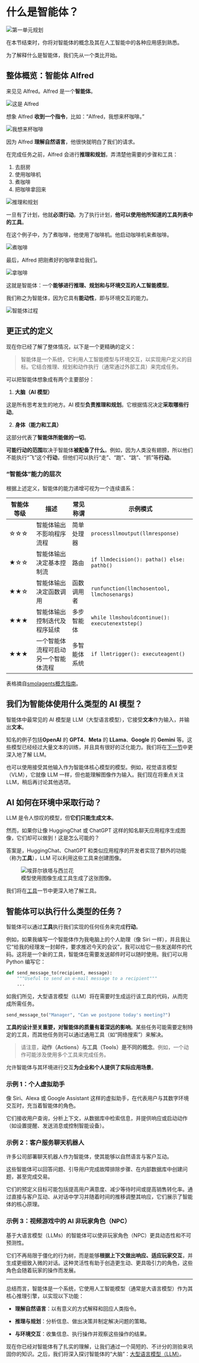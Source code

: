 # 什么是智能体？

<img src="https://huggingface.co/datasets/agents-course/course-images/resolve/main/en/unit1/whiteboard-no-check.jpg" alt="第一单元规划"/>

在本节结束时，你将对智能体的概念及其在人工智能中的各种应用感到熟悉。

为了解释什么是智能体，我们先从一个类比开始。

## 整体概览：智能体 Alfred

来见见 Alfred。Alfred 是一个**智能体**。

<img src="https://huggingface.co/datasets/agents-course/course-images/resolve/main/en/unit1/this-is-alfred.jpg" alt="这是 Alfred"/>

想象 Alfred **收到一个指令**，比如：“Alfred，我想来杯咖啡。”

<img src="https://huggingface.co/datasets/agents-course/course-images/resolve/main/en/unit1/coffee-please.jpg" alt="我想来杯咖啡"/>

因为 Alfred **理解自然语言**，他很快就明白了我们的请求。

在完成任务之前，Alfred 会进行**推理和规划**，弄清楚他需要的步骤和工具：

1. 去厨房  
2. 使用咖啡机  
3. 煮咖啡  
4. 把咖啡拿回来

<img src="https://huggingface.co/datasets/agents-course/course-images/resolve/main/en/unit1/reason-and-plan.jpg" alt="推理和规划"/>

一旦有了计划，他就**必须行动**。为了执行计划，**他可以使用他所知道的工具列表中的工具**。

在这个例子中，为了煮咖啡，他使用了咖啡机。他启动咖啡机来煮咖啡。

<img src="https://huggingface.co/datasets/agents-course/course-images/resolve/main/en/unit1/make-coffee.jpg" alt="煮咖啡"/>

最后，Alfred 把刚煮好的咖啡拿给我们。

<img src="https://huggingface.co/datasets/agents-course/course-images/resolve/main/en/unit1/bring-coffee.jpg" alt="拿咖啡"/>

这就是智能体：一个**能够进行推理、规划和与环境交互的人工智能模型**。

我们称之为智能体，因为它具有**能动性**，即与环境交互的能力。

<img src="https://huggingface.co/datasets/agents-course/course-images/resolve/main/en/unit1/process.jpg" alt="智能体过程"/>

## 更正式的定义

现在你已经了解了整体情况，以下是一个更精确的定义：

> 智能体是一个系统，它利用人工智能模型与环境交互，以实现用户定义的目标。它结合推理、规划和动作执行（通常通过外部工具）来完成任务。

可以把智能体想象成有两个主要部分：

1. **大脑（AI 模型）**

这是所有思考发生的地方。AI 模型**负责推理和规划**。它根据情况决定**采取哪些行动**。

2. **身体（能力和工具）**

这部分代表了**智能体所能做的一切**。

**可能行动的范围**取决于智能体**被配备了什么**。例如，因为人类没有翅膀，所以他们不能执行“飞”这个**行动**，但他们可以执行“走”、“跑”、“跳”、“抓”等**行动**。

### “智能体”能力的层次

根据上述定义，智能体的能力递增可视为一个连续谱系：

| 智能体等级 | 描述 | 常见称谓 | 示例模式 |
| --- | --- | --- | --- |
| ☆☆☆ | 智能体输出不影响程序流程 | 简单处理器 | `processllmoutput(llmresponse)` |
| ★☆☆ | 智能体输出决定基本控制流 | 路由 | `if llmdecision(): patha() else: pathb()` |
| ★★☆ | 智能体输出决定函数调用 | 函数调用者 | `runfunction(llmchosentool, llmchosenargs)` |
| ★★★ | 智能体输出控制迭代及程序延续 | 多步智能体 | `while llmshouldcontinue(): executenextstep()` |
| ★★★ | 一个智能体流程可启动另一个智能体流程 | 多智能体系统 | `if llmtrigger(): executeagent()` |

表格摘自[smolagents概念指南](https://huggingface.co/docs/smolagents/conceptualguides/intro_agents)。


## 我们为智能体使用什么类型的 AI 模型？

智能体中最常见的 AI 模型是 LLM（大型语言模型），它接受**文本**作为输入，并输出**文本**。

知名的例子包括**OpenAI** 的 **GPT4**、**Meta** 的 **LLama**、**Google** 的 **Gemini** 等。这些模型已经经过大量文本的训练，并且具有很好的泛化能力。我们将在[下一节](what-are-llms)中更深入地了解 LLM。

<Tip>
也可以使用接受其他输入作为智能体核心模型的模型。例如，视觉语言模型（VLM），它就像 LLM 一样，但也能理解图像作为输入。我们现在将重点关注 LLM，稍后再讨论其他选项。
</Tip>

## AI 如何在环境中采取行动？

LLM 是令人惊叹的模型，但**它们只能生成文本**。

然而，如果你让像 HuggingChat 或 ChatGPT 这样的知名聊天应用程序生成图像，它们却可以做到！这是怎么可能的？

答案是，HuggingChat、ChatGPT 和类似应用程序的开发者实现了额外的功能（称为**工具**），LLM 可以利用这些工具来创建图像。

<figure>
<img src="https://huggingface.co/datasets/agents-course/course-images/resolve/main/en/unit1/eiffel_brocolis.jpg" alt="埃菲尔铁塔与西兰花"/>
<figcaption>模型使用图像生成工具生成了这张图像。
</figcaption>
</figure>

我们将在[工具](tools)一节中更深入地了解工具。

## 智能体可以执行什么类型的任务？

智能体可以通过**工具**执行我们实现的任何任务来完成**行动**。

例如，如果我编写一个智能体作为我电脑上的个人助理（像 Siri 一样），并且我让它“给我的经理发一封邮件，要求推迟今天的会议”，我可以给它一些发送邮件的代码。这将是一个新的工具，智能体在需要发送邮件时可以随时使用。我们可以用 Python 编写它：

```python
def send_message_to(recipient, message):
    """Useful to send an e-mail message to a recipient"""
    ...
```

如我们所见，大型语言模型（LLM）将在需要时生成运行该工具的代码，从而完成所需任务。

```python
send_message_to("Manager", "Can we postpone today's meeting?")
```

**工具的设计至关重要，对智能体的质量有着深远的影响**。某些任务可能需要定制特定的工具，而其他任务则可以通过通用工具（如“网络搜索”）来解决。

> 请注意，**动作（Actions）与工具（Tools）是不同的概念**。例如，一个动作可能涉及使用多个工具来完成任务。

允许智能体与其环境进行交互**为企业和个人提供了实际应用场景**。

### 示例 1：个人虚拟助手

像 Siri、Alexa 或 Google Assistant 这样的虚拟助手，在代表用户与其数字环境交互时，充当着智能体的角色。

它们接收用户查询，分析上下文，从数据库中检索信息，并提供响应或启动动作（如设置提醒、发送消息或控制智能设备）。

### 示例 2：客户服务聊天机器人

许多公司部署聊天机器人作为智能体，使其能够以自然语言与客户互动。

这些智能体可以回答问题、引导用户完成故障排除步骤、在内部数据库中创建问题，甚至完成交易。

它们的预定义目标可能包括提高用户满意度、减少等待时间或提高销售转化率。通过直接与客户互动、从对话中学习并随着时间的推移调整其响应，它们展示了智能体的核心原理。


### 示例 3：视频游戏中的 AI 非玩家角色（NPC）

基于大语言模型（LLMs）的智能体可以使非玩家角色（NPC）更具动态性和不可预测性。

它们不再局限于僵化的行为树，而是能够**根据上下文做出响应、适应玩家交互**，并生成更细致入微的对话。这种灵活性有助于创造更生动、更具吸引力的角色，这些角色会随着玩家的操作而发展。

---

总结而言，智能体是一个系统，它使用人工智能模型（通常是大语言模型）作为其核心推理引擎，以实现以下功能：

- **理解自然语言**：以有意义的方式解释和回应人类指令。

- **推理与规划**：分析信息、做出决策并制定解决问题的策略。

- **与环境交互**：收集信息、执行操作并观察这些操作的结果。

现在你已经对智能体有了扎实的理解，让我们通过一个简短的、不计分的测验来巩固你的知识。之后，我们将深入探讨智能体的“大脑”：[大型语言模型（LLM）](what-are-llms)。
